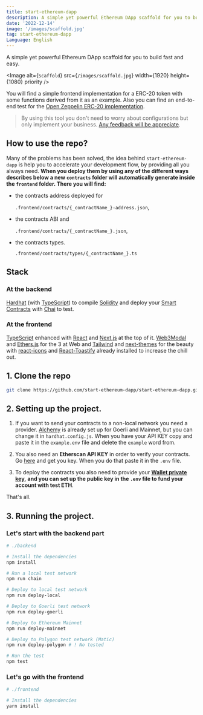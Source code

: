 ```yaml
---
title: start-ethereum-dapp
description: A simple yet powerful Ethereum DApp scaffold for you to build fast and easy.
date: '2022-12-14'
image: '/images/scaffold.jpg'
tag: start-ethereum-dapp
Language: English
---
```


A simple yet powerful Ethereum DApp scaffold for you to build fast and easy.

<Image
  alt={`Scaffold`}
  src={`/images/scaffold.jpg`}
  width={1920}
  height={1080}
  priority
/>

You will find a simple frontend implementation for a ERC-20 token with some functions derived from it as an example. Also you can find an end-to-end test for the [Open Zeppelin ERC-20 implementation](https://docs.openzeppelin.com/contracts/4.x/erc20).

> By using this tool you don't need to worry about configurations but only implement your business.
> [Any feedback will be appreciate](https://twitter.com/cocodrilette).

## How to use the repo?

Many of the problems has been solved, the idea behind `start-ethereum-dapp` is help you to accelerate your development flow, by providing all you always need. **When you deploy them by using any of the different ways describes below a new `contracts` folder will automatically generate inside the `frontend` folder. There you will find:**

- the contracts address deployed for

  `.frontend/contracts/{_contractName_}-address.json`,

- the contracts ABI and

  `.frontend/contracts/{_contractName_}.json`,

- the contracts types.

  `.frontend/contracts/types/{_contractName_}.ts`

## Stack

### At the backend

[Hardhat](https://hardhat.org/) (with [TypeScript](https://www.typescriptlang.org/)) to compile [Solidity](https://solidity-es.readthedocs.io/es/latest/index.html) and deploy your [Smart Contracts](https://ethereum.org/en/developers/docs/smart-contracts/) with [Chai](https://www.chaijs.com/) to test.

### At the frontend

[TypeScript](https://www.typescriptlang.org/) enhanced with [React](https://beta.reactjs.org/) and [Next.js](https://nextjs.org/) at the top of it. [Web3Modal](https://web3modal.com/) and [Ethers.js](https://docs.ethers.org/v5/) for the 3 at Web and [Tailwind](https://tailwindcss.com/) and [next-themes](https://github.com/pacocoursey/next-themes) for the beauty with [react-icons](https://react-icons.github.io/react-icons/) and [React-Toastify](https://fkhadra.github.io/react-toastify/introduction/) already installed to increase the chill out.

## 1. Clone the repo

```bash
git clone https://github.com/start-ethereum-dapp/start-ethereum-dapp.git --recursive
```

## 2. Setting up the project.

1. If you want to send your contracts to a non-local network you need a provider. [Alchemy](https://www.alchemy.com/) is already set up for Goerli and Mainnet, but you can change it in `hardhat.config.js`. When you have your API KEY copy and paste it in the `example.env` file and delete the `example` word from.

2. You also need an **Etherscan API KEY** in order to verify your contracts. Go [here](https://etherscan.io/) and get you key. When you do that paste it in the `.env` file.

3. To deploy the contracts you also need to provide your **[Wallet private key](https://metamask.zendesk.com/hc/en-us/articles/360015289632-How-to-export-an-account-s-private-key)**, **and you can set up the public key in the `.env` file to fund your account with test ETH**.

That's all.

## 3. Running the project.

### Let's start with the backend part

```bash
# ./backend

# Install the dependencies
npm install

# Run a local test network
npm run chain

# Deploy to local test network
npm run deploy-local

# Deploy to Goerli test network
npm run deploy-goerli

# Deploy to Ethereum Mainnet
npm run deploy-mainnet

# Deploy to Polygon test network (Matic)
npm run deploy-polygon # ! No tested

# Run the test
npm test
```

### Let's go with the frontend

```bash
# ./frontend

# Install the dependencies
yarn install
```
